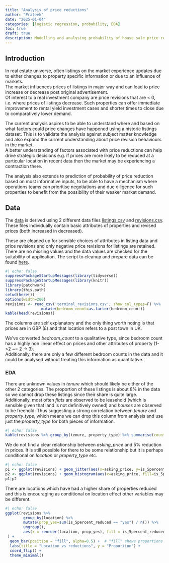 ```yaml
---
title: "Analysis of price reductions"
author: "Prateek"
date: "2025-01-04"
categories: [logistic regression, probability, EDA]
toc: true
draft: true
description: Modelling and analysing probability of house sale price reductions
---
```


## Introduction
In real estate universe, often listings on the market experience updates due to either changes to property specific information or due to an influence of markets. <br/>
The market influences prices of listings in major way and can lead to price increase or decrease post original advertisement.<br/>
Of interest to a real investment company are price revisions that are < 0, i.e. where prices of listings decrease. Such properties can offer immediate improvement to rental yield investment cases and shorter times to close due to comparatively lower demand.

The current analysis aspires to be able to understand where and based on what factors could price changes have happened using a historic listings dataset. This is to validate the analysis against subject matter knowledge and also expand the current understanding about price revision behaviours in the market. <br/>
A better understanding of factors associated with price reductions can help drive strategic decisions e.g. if prices are more likely to be reduced at a particular location in recent data then the market may be experiencing a contraction there.

The analysis also extends to prediction of probability of price reduction based on most informative inputs, to be able to have a mechanism where operations teams can prioritise negotiations and due diligence for such properties to benefit from the possibility of their weaker market demand.

## Data
The [data](https://raw.githubusercontent.com/prteek/regression_room/refs/heads/main/posts/price_revision/terminal_revisions.csv) is derived using 2 different data files [listings.csv](https://raw.githubusercontent.com/prteek/regression_room/refs/heads/main/posts/price_revision/listings.csv) and [revisions.csv](https://raw.githubusercontent.com/prteek/regression_room/refs/heads/main/posts/price_revision/revisions.csv). <br/>
These files individually contain basic attributes of properties and revised prices (both increased in decreased).

These are cleaned up for sensible choices of attributes in listing data and price revisions and only negative price revisions for listings are retained. There are no missing values and the data values are checked for the suitability of application. The script to cleanup and prepare data can be found [here](https://github.com/prteek/regression_room/blob/main/posts/price_revision/data_cleanup.R).

```r
#| echo: false
suppressPackageStartupMessages(library(tidyverse))
suppressPackageStartupMessages(library(knitr))
library(patchwork)
library(this.path)
setwd(here())
options(width=200)
revisions <- read_csv('terminal_revisions.csv', show_col_types=F) %>%
                mutate(bedroom_count=as.factor(bedroom_count))
kable(head(revisions))
```
The columns are self explanatory and the only thing worth noting is that prices are in GBP (£) and that location refers to a post town in UK.

We've converted *bedroom_count* to a qualitative type, since bedroom count has a highly non linear effect on prices and other attributes of property (1->2 ~= 2 -> 3). <br/>
Additionally, there are only a few different bedroom counts in the data and it could be analysed without treating this information as quantitative.

### EDA

There are unknown values in *tenure* which should likely be either of the other 2 categories. The proportion of these listings is about 8% in the data so we cannot drop these listings since their share is quite large. <br/>
Additionally, most often *flats* are observed to be leasehold (which is sensible given that land is not definitively owned) and *houses* are observed to be freehold. Thus suggesting a strong correlation between *tenure* and *property_type*, which means we can drop this column from analysis and use just the *property_type* for both pieces of information.

```r
#| echo: false
kable(revisions %>% group_by(tenure, property_type) %>% summarise(counts=n(), .groups='keep'))

```

We do not find a clear relationship between *asking_price* and 5% reduction in prices. It is still possible for there to be some relationship but it is perhaps conditional on *location* or *property_type* etc.

```r
#| echo: false
p1 <- ggplot(revisions) + geom_jitter(aes(x=asking_price, y=is_5percent_reduced), height=0.02, width=0.1, size=0.1) + theme_minimal()
p2 <- ggplot(revisions) + geom_histogram(aes(x=asking_price, fill=is_5percent_reduced), alpha=0.5, bins=25) + theme_minimal()
p1|p2

```

There are locations which have had a higher share of properties reduced and this is encouraging as conditional on location effect other variables may be different.

```r
#| echo: false
ggplot(revisions %>%
        group_by(location) %>%
        mutate(prop_yes=sum(is_5percent_reduced == "yes") / n()) %>%
        ungroup(),
        aes(x = reorder(location, prop_yes), fill = is_5percent_reduced)
 ) +
  geom_bar(position = "fill", alpha=0.5) +  # "fill" shows proportions
  labs(title = "Location vs reductions", y = "Proportion") +
  coord_flip() +
  theme_minimal()

```